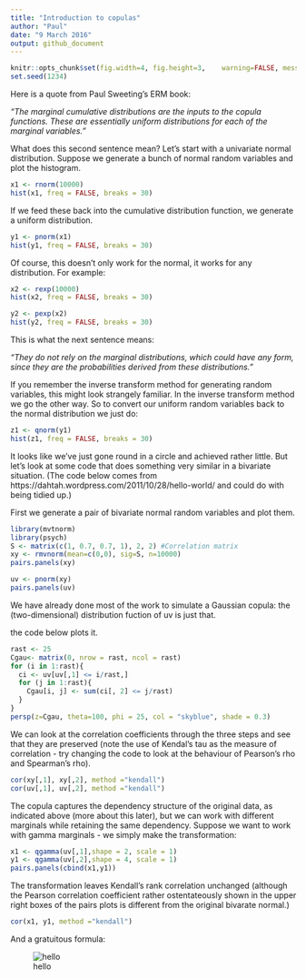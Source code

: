 ```yaml
---
title: "Introduction to copulas"
author: "Paul"
date: "9 March 2016"
output: github_document
---
```

```r
knitr::opts_chunk$set(fig.width=4, fig.height=3,    warning=FALSE, message=FALSE)
set.seed(1234)
```
Here is a quote from Paul Sweeting's ERM book:

*"The marginal cumulative distributions are the inputs to the copula functions. These are essentially uniform distributions for each of the marginal variables."*

What does this second sentence mean? Let's start with a univariate normal distribution. Suppose we generate a bunch of normal random variables and plot the histogram.

```r
x1 <- rnorm(10000)
hist(x1, freq = FALSE, breaks = 30)
```

If we feed these back into the cumulative distribution function, we generate a uniform distribution.

```r
y1 <- pnorm(x1)
hist(y1, freq = FALSE, breaks = 30)
```

Of course, this doesn't only work for the normal, it works for any distribution. For example:

```r
x2 <- rexp(10000)
hist(x2, freq = FALSE, breaks = 30)
```


```r
y2 <- pexp(x2)
hist(y2, freq = FALSE, breaks = 30)
```

This is what the next sentence means:

*"They do not rely on the marginal distributions, which could have any form, since they are the probabilities derived from these distributions."*

If you remember the inverse transform method for generating random variables, this might look strangely familiar. In the inverse transform method we go the other way. So to convert our uniform random variables back to the normal distribution we just do:

```r
z1 <- qnorm(y1)
hist(z1, freq = FALSE, breaks = 30)
```

It looks like we've just gone round in a circle and achieved rather little. But let's look at some code that does something very similar in a bivariate situation. (The code below comes from https://dahtah.wordpress.com/2011/10/28/hello-world/ and could do with being tidied up.)

First we generate a pair of bivariate normal random variables and plot them.
```r
library(mvtnorm)
library(psych)
S <- matrix(c(1, 0.7, 0.7, 1), 2, 2) #Correlation matrix
xy <- rmvnorm(mean=c(0,0), sig=S, n=10000)
pairs.panels(xy)

uv <- pnorm(xy)
pairs.panels(uv)
```

We have already done most of the work to simulate a Gaussian copula: the (two-dimensional) distribution fuction of uv is just that.

the code below plots it.

```r
rast <- 25
Cgau<- matrix(0, nrow = rast, ncol = rast)
for (i in 1:rast){
  ci <- uv[uv[,1] <= i/rast,]
  for (j in 1:rast){
    Cgau[i, j] <- sum(ci[, 2] <= j/rast)
  }
}
persp(z=Cgau, theta=100, phi = 25, col = "skyblue", shade = 0.3)
```


We can look at the correlation coefficients through the three steps and see that they are preserved (note the use of Kendal's tau as the measure of correlation - try changing the code to look at the behaviour of Pearson's rho and Spearman's rho).

```r
cor(xy[,1], xy[,2], method ="kendall")
cor(uv[,1], uv[,2], method ="kendall")
```

The copula captures the dependency structure of the original data, as indicated above (more about this later), but we can work with different marginals while retaining the same dependency. Suppose we want to work with gamma marginals - we simply make the transformation:

```r
x1 <- qgamma(uv[,1],shape = 2, scale = 1) 
y1 <- qgamma(uv[,2],shape = 4, scale = 1)
pairs.panels(cbind(x1,y1))
```

The transformation leaves Kendall's rank correlation unchanged (although the Pearson correlation coefficient rather ostentateously shown in the upper right boxes of the pairs plots is different from the original bivarate normal.)


```r
cor(x1, y1, method ="kendall")
```

And a gratuitous formula:

![hello](http://mathurl.com/hlsk2mv.png)